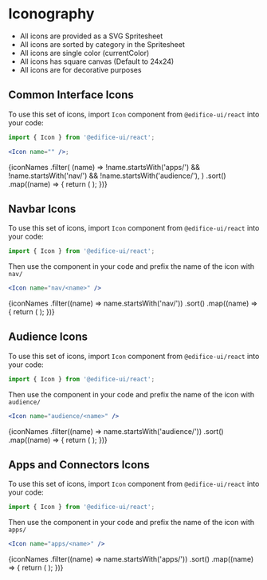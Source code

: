 
<Meta title="Design Tokens/Iconography" />

# Iconography

- All icons are provided as a SVG Spritesheet
- All icons are sorted by category in the Spritesheet
- All icons are single color (currentColor)
- All icons has square canvas (Default to 24x24)
- All icons are for decorative purposes

## Common Interface Icons

To use this set of icons, import `Icon` component from `@edifice-ui/react` into your code:

```jsx
import { Icon } from '@edifice-ui/react';

<Icon name="" />;
```

<IconGallery>
  {iconNames
    .filter(
      (name) =>
        !name.startsWith('apps/') &&
        !name.startsWith('nav/') &&
        !name.startsWith('audience/'),
    )
    .sort()
    .map((name) => {
      return (
        <IconItem name={name}>
          <Icon name={name} />
        </IconItem>
      );
    })}
</IconGallery>

## Navbar Icons

To use this set of icons, import `Icon` component from `@edifice-ui/react` into your code:

```jsx
import { Icon } from '@edifice-ui/react';
```

Then use the component in your code and prefix the name of the icon with `nav/`

```jsx
<Icon name="nav/<name>" />
```

<IconGallery>
  {iconNames
    .filter((name) => name.startsWith('nav/'))
    .sort()
    .map((name) => {
      return (
        <IconItem name={name}>
          <Icon name={name} />
        </IconItem>
      );
    })}
</IconGallery>

## Audience Icons

To use this set of icons, import `Icon` component from `@edifice-ui/react` into your code:

```jsx
import { Icon } from '@edifice-ui/react';
```

Then use the component in your code and prefix the name of the icon with `audience/`

```jsx
<Icon name="audience/<name>" />
```

<IconGallery>
  {iconNames
    .filter((name) => name.startsWith('audience/'))
    .sort()
    .map((name) => {
      return (
        <IconItem name={name}>
          <Icon name={name} />
        </IconItem>
      );
    })}
</IconGallery>

## Apps and Connectors Icons

To use this set of icons, import `Icon` component from `@edifice-ui/react` into your code:

```jsx
import { Icon } from '@edifice-ui/react';
```

Then use the component in your code and prefix the name of the icon with `apps/`

```jsx
<Icon name="apps/<name>" />
```

<IconGallery>
  {iconNames
    .filter((name) => name.startsWith('apps/'))
    .sort()
    .map((name) => {
      return (
        <IconItem name={name}>
          <Icon name={name} />
        </IconItem>
      );
    })}
</IconGallery>
